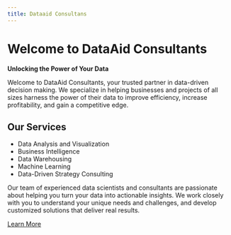 ```yaml
---
title: Dataaid Consultans
---
```


# Welcome to DataAid Consultants

**Unlocking the Power of Your Data**

Welcome to DataAid Consultants, your trusted partner in data-driven decision making. 
We specialize in helping businesses and projects of all sizes harness the power of their data to improve efficiency, increase profitability, and gain a competitive edge.

## Our Services

* Data Analysis and Visualization
* Business Intelligence
* Data Warehousing
* Machine Learning
* Data-Driven Strategy Consulting

Our team of experienced data scientists and consultants are passionate about helping you turn your data into actionable insights. We work closely with you to understand your unique needs and challenges, and develop customized solutions that deliver real results.

[Learn More](www.dataaidconsulting.com) 